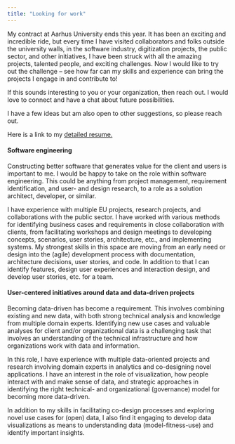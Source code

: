 ```yaml
---
title: "Looking for work"
---
```


My contract at Aarhus University ends this year. It has been an exciting and incredible ride, but every time I have visited collaborators and folks outside the university walls, in the software industry, digitization projects, the public sector, and other initiatives, I have been struck with all the amazing projects, talented people, and exciting challenges. Now I would like to try out the challenge – see how far can my skills and experience can bring the projects I engage in and contribute to!

If this sounds interesting to you or your organization, then reach out. I would love to connect and have a chat about future possibilities.

I have a few ideas but am also open to other suggestions, so please reach out.

Here is a link to my [detailed resume.](/notes/full-resume.qmd)

#### Software engineering
Constructing better software that generates value for the client and users is important to me. I would be happy to take on the role within software engineering. This could be anything from project management, requirement identification, and user- and design research, to a role as a solution architect, developer, or similar.

I have experience with multiple EU projects, research projects, and collaborations with the public sector. I have worked with various methods for identifying business cases and requirements in close collaboration with clients, from facilitating workshops and design meetings to developing concepts, scenarios, user stories, architecture, etc., and implementing systems. My strongest skills in this space are moving from an early need or design into the (agile) development process with documentation, architecture decisions, user stories, and code. In addition to that I can identify features, design user experiences and interaction design, and develop user stories, etc. for a team.

#### User-centered initiatives around data and data-driven projects
Becoming data-driven has become a requirement. This involves combining existing and new data, with both strong technical analysis and knowledge from multiple domain experts. Identifying new use cases and valuable analyses for client and/or organizational data is a challenging task that involves an understanding of the technical infrastructure and how organizations work with data and information.

In this role, I have experience with multiple data-oriented projects and research involving domain experts in analytics and co-designing novel applications. I have an interest in the role of visualization, how people interact with and make sense of data, and strategic approaches in identifying the right technical- and organizational (governance) model for becoming more data-driven.

In addition to my skills in facilitating co-design processes and exploring novel use cases for (open) data, I also find it engaging to develop data visualizations as means to understanding data (model-fitness-use) and identify important insights.